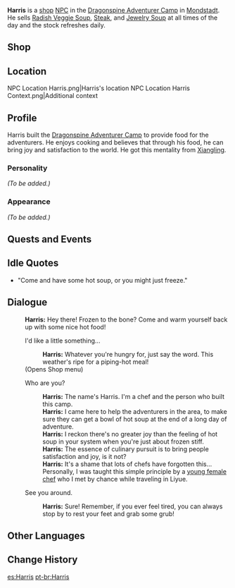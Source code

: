 {{Meta
<!-- REMOVE THIS TEMPLATE AFTER ADDING MISSING INFO -->
|missing_NPC_profile  = yes
}}
{{Character Infobox
|image            = NPC Harris.png
|region           = Mondstadt
|title            = Chef
|type             = NPC
}}
'''Harris''' is a [[shop]] [[NPC]] in the [[Dragonspine Adventurer Camp]] in [[Mondstadt]]. He sells [[Radish Veggie Soup]], [[Steak]], and [[Jewelry Soup]] at all times of the day and the stock refreshes daily.

==Shop==
{{Shop/Header|note=Refreshes|total=1|vendor=Harris}}
{{Shop|Radish Veggie Soup|530|10|note=Daily|total=1}}
{{Shop|Steak|790|10|note=Daily|total=1}}
{{Shop|Jewelry Soup|1,775|2|note=Daily|total=1}}
{{Shop/Footer|note=&#32;|total=16,750}}

==Location==
<gallery hideaddbutton="true" captionalign="center">
NPC Location Harris.png|Harris's location
NPC Location Harris Context.png|Additional context
</gallery>

==Profile==
<!--detailed story/lore information goes here-->
Harris built the [[Dragonspine Adventurer Camp]] to provide food for the adventurers.  He enjoys cooking and believes that through his food, he can bring joy and satisfaction to the world. He got this mentality from [[Xiangling]].

===Personality===
''(To be added.)''

===Appearance===
''(To be added.)''

==Quests and Events==
{{Quest Appearances}}

==Idle Quotes==
* {{A|VO Harris 01.ogg}} "Come and have some hot soup, or you might just freeze."

==Dialogue==
{{Dialogue start}}
:'''Harris:''' Hey there! Frozen to the bone? Come and warm yourself back up with some nice hot food!
:{{DIcon|Shop}} I'd like a little something...
::'''Harris:''' Whatever you're hungry for, just say the word. This weather's ripe for a piping-hot meal!
:;(Opens Shop menu)
:{{DIcon}} Who are you?
::'''Harris:''' The name's Harris. I'm a chef and the person who built this camp.
::'''Harris:''' I came here to help the adventurers in the area, to make sure they can get a bowl of hot soup at the end of a long day of adventure.
::'''Harris:''' I reckon there's no greater joy than the feeling of hot soup in your system when you're just about frozen stiff.
::'''Harris:''' The essence of culinary pursuit is to bring people satisfaction and joy, is it not?
::'''Harris:''' It's a shame that lots of chefs have forgotten this... Personally, I was taught this simple principle by a [[Xiangling|young female chef]] who I met by chance while traveling in Liyue.
:{{DIcon}} See you around.
::'''Harris:''' Sure! Remember, if you ever feel tired, you can always stop by to rest your feet and grab some grub!
{{Dialogue end}}

==Other Languages==
{{Other Languages|default_hidden = 1
|en      = Harris
|zhs     = 哈里斯
|zhs_rm  = Hālǐsī
|zht     = 哈里斯
|zht_rm  = Hālǐsī
|ja      = ハリス
|ja_rm   = Harisu
|ko      = 해리스
|ko_rm   = Haeriseu
|es      = Harris
|fr      = Harris
|ru      = Харрис
|th      = Harris
|vi      = Harris
|de      = Harris
|id      = Harris
|pt      = Harris
}}

==Change History==
{{Change History|1.2}}

[[es:Harris]]
[[pt-br:Harris]]